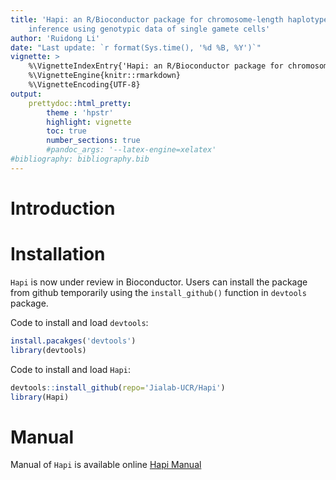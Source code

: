 ```yaml
---
title: 'Hapi: an R/Bioconductor package for chromosome-length haplotype
    inference using genotypic data of single gamete cells'
author: 'Ruidong Li'
date: "Last update: `r format(Sys.time(), '%d %B, %Y')`" 
vignette: >
    %\VignetteIndexEntry{'Hapi: an R/Bioconductor package for chromosome-length haplotype inference using genotypic data of single gamete cells'}
    %\VignetteEngine{knitr::rmarkdown}
    %\VignetteEncoding{UTF-8}
output:
    prettydoc::html_pretty:
        theme : 'hpstr'
        highlight: vignette 
        toc: true
        number_sections: true
        #pandoc_args: '--latex-engine=xelatex'
#bibliography: bibliography.bib
---
```




# Introduction


# Installation
`Hapi` is now under review in Bioconductor. Users can install the package from github temporarily using the `install_github()` function in `devtools` package.

Code to install and load `devtools`:
```R
install.pacakges('devtools')
library(devtools)
```

Code to install and load `Hapi`:
```R
devtools::install_github(repo='Jialab-UCR/Hapi')
library(Hapi)
```



# Manual
Manual of `Hapi` is available online [Hapi Manual](https://github.com/Jialab-UCR/Hapi/blob/master/vignettes/Hapi.Rmd)